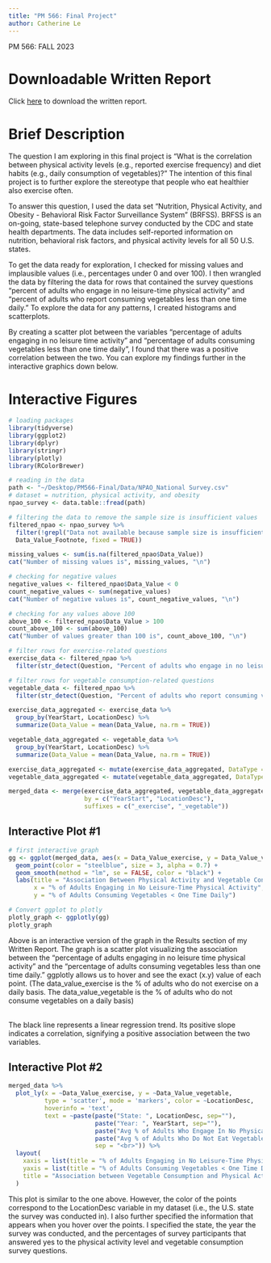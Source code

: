 ```yaml
---
title: "PM 566: Final Project"
author: Catherine Le
---
```


PM 566: FALL 2023

# Downloadable Written Report

Click [here](Written-Report.pdf) to download the written report.

# Brief Description

The question I am exploring in this final project is "What is the correlation between physical activity levels (e.g., reported exercise frequency) and diet habits (e.g., daily consumption of vegetables)?" The intention of this final project is to further explore the stereotype that people who eat healthier also exercise often.

To answer this question, I used the data set "Nutrition, Physical Activity, and Obesity - Behavioral Risk Factor Surveillance System" (BRFSS). BRFSS is an on-going, state-based telephone survey conducted by the CDC and state health departments. The data includes self-reported information on nutrition, behavioral risk factors, and physical activity levels for all 50 U.S. states.

To get the data ready for exploration, I checked for missing values and implausible values (i.e., percentages under 0 and over 100). I then wrangled the data by filtering the data for rows that contained the survey questions "percent of adults who engage in no leisure-time physical activity" and "percent of adults who report consuming vegetables less than one time daily." To explore the data for any patterns, I created histograms and scatterplots.

By creating a scatter plot between the variables "percentage of adults engaging in no leisure time activity" and "percentage of adults consuming vegetables less than one time daily", I found that there was a positive correlation between the two. You can explore my findings further in the interactive graphics down below.

# Interactive Figures

```r
# loading packages
library(tidyverse)
library(ggplot2)
library(dplyr)
library(stringr)
library(plotly)
library(RColorBrewer)

# reading in the data
path <- "~/Desktop/PM566-Final/Data/NPAO_National Survey.csv" 
# dataset = nutrition, physical activity, and obesity
npao_survey <- data.table::fread(path)
```

```r
# filtering the data to remove the sample size is insufficient values
filtered_npao <- npao_survey %>%
  filter(!grepl("Data not available because sample size is insufficient.",
  Data_Value_Footnote, fixed = TRUE))
```

```r
missing_values <- sum(is.na(filtered_npao$Data_Value))
cat("Number of missing values is", missing_values, "\n")
```

```r
# checking for negative values
negative_values <- filtered_npao$Data_Value < 0
count_negative_values <- sum(negative_values)
cat("Number of negative values is", count_negative_values, "\n")
```

```r
# checking for any values above 100
above_100 <- filtered_npao$Data_Value > 100
count_above_100 <- sum(above_100)
cat("Number of values greater than 100 is", count_above_100, "\n")
```

```r
# filter rows for exercise-related questions
exercise_data <- filtered_npao %>%
  filter(str_detect(Question, "Percent of adults who engage in no leisure-time physical activity"))

# filter rows for vegetable consumption-related questions
vegetable_data <- filtered_npao %>%
  filter(str_detect(Question, "Percent of adults who report consuming vegetables less than one time daily"))
```

```r
exercise_data_aggregated <- exercise_data %>%
  group_by(YearStart, LocationDesc) %>%
  summarize(Data_Value = mean(Data_Value, na.rm = TRUE))

vegetable_data_aggregated <- vegetable_data %>%
  group_by(YearStart, LocationDesc) %>%
  summarize(Data_Value = mean(Data_Value, na.rm = TRUE))
```

```r
exercise_data_aggregated <- mutate(exercise_data_aggregated, DataType = "Exercise")
vegetable_data_aggregated <- mutate(vegetable_data_aggregated, DataType = "Vegetable")
```

```r
merged_data <- merge(exercise_data_aggregated, vegetable_data_aggregated, 
                     by = c("YearStart", "LocationDesc"), 
                     suffixes = c("_exercise", "_vegetable"))
```

## Interactive Plot #1

```r
# first interactive graph
gg <- ggplot(merged_data, aes(x = Data_Value_exercise, y = Data_Value_vegetable)) +
  geom_point(color = "steelblue", size = 3, alpha = 0.7) +
  geom_smooth(method = "lm", se = FALSE, color = "black") +
  labs(title = "Association Between Physical Activity and Vegetable Consumption",
       x = "% of Adults Engaging in No Leisure-Time Physical Activity",
       y = "% of Adults Consuming Vegetables < One Time Daily")

# Convert ggplot to plotly
plotly_graph <- ggplotly(gg)
plotly_graph
```

Above is an interactive version of the graph in the Results section of my Written Report. The graph is a scatter plot visualizing the association between the "percentage of adults engaging in no leisure time physical activity" and the "percentage of adults consuming vegetables less than one time daily." ggplotly allows us to hover and see the exact (x.y) value of each point. (The data_value_exercise is the % of adults who do not exercise on a daily basis. The data_value_vegetable is the % of adults who do not consume vegetables on a daily basis)

\
The black line represents a linear regression trend. Its positive slope indicates a correlation, signifying a positive association between the two variables.

## Interactive Plot #2

```r
merged_data %>%
  plot_ly(x = ~Data_Value_exercise, y = ~Data_Value_vegetable,
          type = 'scatter', mode = 'markers', color = ~LocationDesc,
          hoverinfo = 'text',
          text = ~paste(paste("State: ", LocationDesc, sep=""),
                        paste("Year: ", YearStart, sep=""),
                        paste("Avg % of Adults Who Engage In No Physical Activity: ", Data_Value_exercise, sep=""),
                        paste("Avg % of Adults Who Do Not Eat Vegetables Daily: ", Data_Value_vegetable, sep=""), 
                        sep = "<br>")) %>%
  layout(
    xaxis = list(title = "% of Adults Engaging in No Leisure-Time Physical Activity"),
    yaxis = list(title = "% of Adults Consuming Vegetables < One Time Daily"),
    title = "Association between Vegetable Consumption and Physical Activity Level"
  )
```

This plot is similar to the one above. However, the color of the points correspond to the LocationDesc variable in my dataset (i.e., the U.S. state the survey was conducted in). I also further specified the information that appears when you hover over the points. I specified the state, the year the survey was conducted, and the percentages of survey participants that answered yes to the physical activity level and vegetable consumption survey questions.
